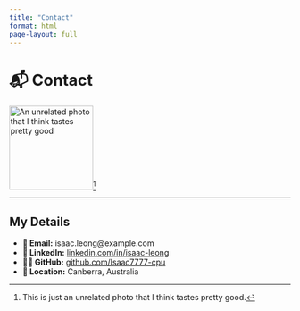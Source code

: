 ```yaml
---
title: "Contact"
format: html
page-layout: full
---
```


# 📬 Contact

![An unrelated photo that I think tastes pretty good](./assets/me.jpg){width=150px}[^1]

---

## My Details

- **📧 Email:** isaac.leong@example.com  
- **💼 LinkedIn:** [linkedin.com/in/isaac-leong](https://www.linkedin.com/in/isaac-leong)  
- **🧑‍💻 GitHub:** [github.com/Isaac7777-cpu](https://github.com/Isaac7777-cpu)  
- **📍 Location:** Canberra, Australia  

[^1]: This is just an unrelated photo that I think tastes pretty good.
